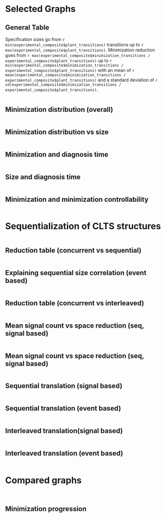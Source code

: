 ```yaml
---
title: "Behavior Minimization"
author: "Mariano Cerrutti"
date: "5/26/2020"
output:
  html_document:
    df_print: paged
  pdf_document: default
---
```


```r
knitr::opts_chunk$set(echo = FALSE,
                      results= "asis")
#install.packages("dplyr")
#install.packages("magrittr")
#install.packages("ggplot2")
#install.packages("jsonlite")
#install.packages("plot3D")
library(dplyr)
library(magrittr)
library(ggplot2)
library(jsonlite)
library(gridExtra)
library(grid)
library(lattice)
library(knitr)
library(scales)
library(plot3D)
library(stringr)
suppressMessages(library(dplyr))
suppressMessages(library(ggplot2))
#experimental_composite <- read.csv(file='/home/mariano/code/henos-automata/doc/experimental_setting/tmp_results/general_data_composite.csv')
experimental_composite <- read.csv(file='/home/mariano/code/henos-automata/doc/experimental_setting/tmp_results/unrealizable_data_composite.csv')
genbuf_missing <- subset(experimental_composite, grepl("automaton_missing_assumption", name, fixed=TRUE))
genbuf_removed <- subset(experimental_composite, grepl("automaton_removed_env_safety", name, fixed=TRUE))
collector_missing <- subset(experimental_composite, grepl("v1_missing_assumption", name, fixed=TRUE))
robot_samples <- subset(experimental_composite, grepl("Robot", name, fixed=TRUE))
has_control_samples <- experimental_composite[experimental_composite$plant_controllable_options > experimental_composite$plant_states,]

```
<style type="text/css">
.twoC {width: 100%}
.clearer {clear: both}
.twoC .table {max-width: 50%; float: right}
.twoC img {max-width: 50%; float: left}
table {
  margin: auto;
  border-top: 1px solid #666;
  border-bottom: 1px solid #666;
}
table thead th { border-bottom: 1px solid #ddd; }
th, td { padding: 5px; }
thead, tfoot, tr:nth-child(even) { background: #eee; }
pre{display:none;}
</style>

# Selected Graphs

## General Table

Specification sizes go from `r min(experimental_composite$plant_transitions)` transitions up to `r max(experimental_composite$plant_transitions)`.
Minimization reduction goes from `r max(experimental_composite$minimization_transitions / experimental_composite$plant_transitions)` up to `r min(experimental_composite$minimization_transitions / experimental_composite$plant_transitions)` with an mean of `r mean(experimental_composite$minimization_transitions / experimental_composite$plant_transitions)` and a standard deviation of `r sd(experimental_composite$minimization_transitions / experimental_composite$plant_transitions)`.

```r
times_table <- experimental_composite[c(1,7)]
times_table$liveness_count <- experimental_composite$guarantees_count + experimental_composite$assumptions_count
times_table$plant_transitions <- experimental_composite$plant_transitions
times_table$minimization_transitions <- experimental_composite$minimization_transitions
times_table$reduction <- experimental_composite$minimization_transitions / experimental_composite$plant_transitions
times_table$steps <- experimental_composite$diagnosis_steps
times_table <- times_table %>%
  group_by(name) %>%
  summarize(diag <- mean(diagnosis_time), liveness <- max(liveness_count), plant_trans <- max(plant_transitions),
            min_trans <- max(minimization_transitions), red <- (mean(reduction)*100), steps <- max(steps))
kable(times_table, caption = "Times table", col.names=c("Specification","Diagnosis(s)","Liveness fluents", "Plant transitions", "Min. transitions","Minimization pct.(%)","Min. steps"))

#over_10000 <- times_table[times_table$plant_transitions >= 10000,]
#mean(over_10000$reduction * 100)
#mean(over_10000$minimization_transitions)
#over_1000 <- times_table[times_table$plant_transitions >= 1000,]
#mean(over_1000$reduction * 100)
#mean(over_1000$minimization_transitions)
#over_100 <- times_table[times_table$plant_transitions >= 100,]
#mean(over_100$reduction * 100)
#over_200 <- times_table[times_table$plant_transitions >= 200,]
#mean(over_200$reduction * 100)

```

## Minimization distribution (overall)

```r

```


## Minimization distribution vs size

```r
c_coeff = experimental_composite$minimization_controllable_transitions / experimental_composite$plant_transitions	
m_coeff = experimental_composite$minimization_transitions / experimental_composite$plant_transitions	
ggplot(experimental_composite, aes(x=plant_transitions, y=1/m_coeff)) +
	labs(title="Size vs size") +
	xlab(expression(paste("|",Delta["E"],"|"))) +
  ylab("Reduction^-1") +
	scale_y_log10() +
  scale_x_log10() +	
	geom_point(color='red') +	
	geom_smooth(method='lm')



```

## Minimization and diagnosis time
```r
#sive vs diagnosis time
ggplot(experimental_composite, aes(x=diagnosis_time, y=1/m_coeff)) +
	labs(title="Size vs diagnosis time") +
	xlab("Diagnosis time (s)") +
  ylab(expression(paste("Reduction^-1"))) +  
	scale_y_log10() +
	scale_x_log10() +	
	geom_point(color='red') +	
	geom_smooth(method='lm')


```

## Size and diagnosis time
```r
#sive vs diagnosis time
ggplot(experimental_composite, aes(x=diagnosis_time, y=plant_transitions)) +
	labs(title="Size vs diagnosis time") +
	xlab("Diagnosis time (s)") +
  ylab(expression(paste("|",Delta["E"],"|"))) +
	scale_y_log10() +
	scale_x_log10() +	
	geom_point(color='red') +	
	geom_smooth(method='lm')


```

## Minimization and minimization controllability

```r
#plant controllability vs minimization amount
no_robot_c_coeff = has_control_samples$minimization_controllable_options / has_control_samples$plant_states
no_robot_m_coeff = has_control_samples$minimization_transitions / has_control_samples$plant_transitions	
ggplot(has_control_samples, aes(x=no_robot_c_coeff, y=no_robot_m_coeff)) +
	labs(title="Minimization controllability vs minimization amount") +
	xlab("Minimization controllability") +
	ylab("Reduction") +
	scale_y_log10() +
	scale_x_log10() +	
	geom_point(color='red') +
	geom_smooth(method='lm')	


```

# Sequentialization of CLTS structures

```r
seq_composite <- read.csv(file='/home/mariano/code/henos-automata/doc/experimental_setting/tmp_results/seq_data_composite.csv')

seq_composite_genbuf_4 <- dplyr::filter(seq_composite, grepl("genbuf_4",filename))
seq_composite_arbiter_3 <- dplyr::filter(seq_composite, grepl("arbiter_3",filename))

seq_composite_game <- dplyr::filter(seq_composite, !grepl("intrlvd",filename) & !grepl("seq",filename))
seq_composite_intrlvd <- dplyr::filter(seq_composite, grepl("intrlvd",filename))
seq_composite_seq <- dplyr::filter(seq_composite, grepl("seq",filename))
seq_composite_game_intrlvd_conform <- seq_composite_game[-c(21,22,23,27),]

seq_composite_game$seq_states <- seq_composite_seq$states_count
seq_composite_game$seq_transitions <- seq_composite_seq$transitions_count
seq_composite_game$states_ratio <- seq_composite_game$states_count / seq_composite_seq$states_count
seq_composite_game$transitions_ratio <- seq_composite_game$transitions_count / seq_composite_seq$transitions_count;
seq_composite_game$states_ratio_vs_mean_signals <- seq_composite_game$mean_signals_t / (seq_composite_game$states_count / seq_composite_seq$states_count);
seq_composite_game$trans_times_mean_signals <- (seq_composite_game$mean_signals_t+2) * seq_composite_game$transitions_count;
seq_composite_game$trans_times_mean_signals_vs_seq_states <- (seq_composite_game$seq_states - seq_composite_game$states_count) / seq_composite_game$trans_times_mean_signals;
seq_composite_game$trans_vs_states <- seq_composite_game$transitions_count / seq_composite_game$states_count;

seq_composite_game_intrlvd_conform$intrlvd_states <- seq_composite_intrlvd$states_count
seq_composite_game_intrlvd_conform$intrlvd_transitions <- seq_composite_intrlvd$transitions_count
seq_composite_game_intrlvd_conform$states_ratio <- seq_composite_game_intrlvd_conform$states_count / seq_composite_intrlvd$states_count
seq_composite_game_intrlvd_conform$transitions_ratio <- seq_composite_game_intrlvd_conform$transitions_count / seq_composite_intrlvd$transitions_count;
seq_composite_game_intrlvd_conform$states_ratio_vs_mean_signals <- seq_composite_game_intrlvd_conform$mean_signals_t / (seq_composite_game_intrlvd_conform$states_count / seq_composite_intrlvd$states_count);
seq_composite_game_intrlvd_conform$trans_times_mean_signals <- (seq_composite_game_intrlvd_conform$mean_signals_t+2) * seq_composite_game_intrlvd_conform$transitions_count;
seq_composite_game_intrlvd_conform$trans_times_mean_signals_vs_intrlvd_states <- (seq_composite_game_intrlvd_conform$intrlvd_states - seq_composite_game_intrlvd_conform$states_count) / seq_composite_game_intrlvd_conform$trans_times_mean_signals;
seq_composite_game_intrlvd_conform$trans_vs_states <- seq_composite_game_intrlvd_conform$transitions_count / seq_composite_game_intrlvd_conform$states_count;

seq_composite_game_no_robot <- dplyr::filter(seq_composite_game, !grepl("robot",filename))
seq_composite_game_robot <- dplyr::filter(seq_composite_game, grepl("robot",filename))
seq_composite_game_intrlvd_conform_no_robot <- dplyr::filter(seq_composite_game_intrlvd_conform, !grepl("robot",filename))
seq_composite_game_intrlvd_conform_robot <- dplyr::filter(seq_composite_game_intrlvd_conform, !grepl("robot",filename))
```

## Reduction table (concurrent vs sequential)

```r
#, col.names=c("Specification","Diagnosis(s)","Liveness fluents", "Plant transitions", "Min. transitions","Minimization pct.(%)","Min. steps")
table_seq_composite_game_no_robot <- subset(seq_composite_game_no_robot, select = c(filename, states_count, seq_states, states_ratio, transitions_count, seq_transitions, transitions_ratio, mean_delta_s, mean_signals_t, trans_times_mean_signals, trans_times_mean_signals_vs_seq_states, trans_vs_states))
table_seq_composite_game_no_robot$filename <- str_replace_all(table_seq_composite_game_no_robot$filename, "/tmp/", "")
table_seq_composite_game_no_robot$filename <- str_replace_all(table_seq_composite_game_no_robot$filename, ".diag", "")
table_seq_composite_game_no_robot$filename <- str_replace_all(table_seq_composite_game_no_robot$filename, ".game", "")
table_seq_composite_game_no_robot$filename <- str_replace_all(table_seq_composite_game_no_robot$filename, ".fsp", "")
table_seq_composite_game_no_robot$filename <- str_replace_all(table_seq_composite_game_no_robot$filename, "_", " ")
kable(table_seq_composite_game_no_robot, caption = "Concurrent vs seq", col.names=c("Specification","#States","#Seq. states","#States/#Seq. states", "#Transitions", "#Seq. trans", "#Trans/#Seq, Trans","Mean out(s)","Mean signals per trans.", "#Trans x mean signals", "#Seq. states/#Trans x mean signals", "#Trans./#States"))
```


## Explaining sequential size correlation (event based)

```r
ggplot(table_seq_composite_game_no_robot, aes(x=trans_times_mean_signals_vs_seq_states, y=trans_vs_states)) +
  labs(title="Seq. size explanation 1") +
  xlab("#Seq. states/#Trans x mean signals") +
  ylab("#Trans./#States") +	
  geom_point(color='red') +	
	geom_smooth(method='lm')

ggplot(table_seq_composite_game_no_robot, aes(x=1/states_ratio, y=trans_vs_states)) +
  labs(title="Seq. size explanation 2") +
  xlab("#Seq. #States/States") +
  ylab("#Trans./#States") +	
  geom_point(color='red') +	
    scale_y_log10() +
    scale_x_log10() +
	geom_smooth(method='lm')


ggplot(table_seq_composite_game_no_robot, aes(x=trans_times_mean_signals_vs_seq_states, y=trans_vs_states, label=filename)) +
  geom_point() +geom_text(aes(label=filename),hjust=0, vjust=0)+
  labs(title="Seq. size explanation 1") +
  xlab("#Seq. states/#Trans x mean signals") +
  ylab("#Trans./#States") +	
  geom_point(color='red')

ggplot(table_seq_composite_game_no_robot, aes(x=1/states_ratio, y=trans_vs_states, label=filename)) +
  geom_point() +geom_text(aes(label=filename),hjust=0, vjust=0)+
  labs(title="Seq. size explanation 2") +
  xlab("#Seq. #States/States") +
  ylab("#Trans./#States") +	
  geom_point(color='red') +	
    scale_y_log10() +
    scale_x_log10()
```

## Reduction table (concurrent vs interleaved)

```r
#, col.names=c("Specification","Diagnosis(s)","Liveness fluents", "Plant transitions", "Min. transitions","Minimization pct.(%)","Min. steps")
table_intrlvd_composite_game_no_robot <- subset(seq_composite_game_intrlvd_conform_no_robot, select = c(filename, states_count, intrlvd_states, states_ratio, transitions_count, intrlvd_transitions, transitions_ratio, mean_delta_s, mean_signals_t, trans_times_mean_signals, trans_times_mean_signals_vs_intrlvd_states, trans_vs_states))
table_intrlvd_composite_game_no_robot$filename <- str_replace_all(table_intrlvd_composite_game_no_robot$filename, "/tmp/", "")
table_intrlvd_composite_game_no_robot$filename <- str_replace_all(table_intrlvd_composite_game_no_robot$filename, ".diag", "")
table_intrlvd_composite_game_no_robot$filename <- str_replace_all(table_intrlvd_composite_game_no_robot$filename, ".game", "")
table_intrlvd_composite_game_no_robot$filename <- str_replace_all(table_intrlvd_composite_game_no_robot$filename, ".fsp", "")
table_intrlvd_composite_game_no_robot$filename <- str_replace_all(table_intrlvd_composite_game_no_robot$filename, "_", " ")
kable(table_intrlvd_composite_game_no_robot, caption = "Concurrent vs interleaved", col.names=c("Specification","#States","#Intrlvd. States","#States/#Intrlvd. States", "#Transitions","#Intrlvd. Trans", "#Trans/#Intrlvd. Trans","Mean out(s)","Mean signals per trans.", "#Trans x mean signals", "#Intrlvd. states/#Trans x mean signals", "#Trans./#States"))
```

## Mean signal count vs space reduction (seq, signal based)

```r
x <- seq_composite_game_no_robot$states_count
y <- seq_composite_game_no_robot$states_ratio
z <- seq_composite_game_no_robot$mean_signals_t
# Compute the linear regression 
fit <- lm(z ~ x + y)
# create a grid from the x and y values (min to max) and predict values for every point
# this will become the regression plane
grid.lines = 20
x.pred <- seq(min(x), max(x), length.out = grid.lines)
y.pred <- seq(min(y), max(y), length.out = grid.lines)
xy <- expand.grid( x = x.pred, y = y.pred)
z.pred <- matrix(predict(fit, newdata = xy), 
                 nrow = grid.lines, ncol = grid.lines)
# create the fitted points for droplines to the surface
fitpoints <- predict(fit)
# scatter plot with regression plane
scatter3D(x, y, z, pch = 19, cex = 1,colvar = NULL, col="red", theta = -30, phi = 0, bty="b",
          xlab = "|S|", ylab = "|S|/|S'|", zlab = "mean sig. x trans.", surf = list(x = x.pred, y = y.pred, z = z.pred,  
                      facets = TRUE, fit = fitpoints, col=ramp.col (col = c("dodgerblue3","seagreen2"), n = 300, alpha=0.5), border="black"), main = "Mean signal count vs space reduction (seq, signal based)")
 
```

## Mean signal count vs space reduction (seq, signal based)

```r
x <- seq_composite_game_no_robot$transitions_count
y <- seq_composite_game_no_robot$transitions_ratio
z <- seq_composite_game_no_robot$mean_signals_t
# Compute the linear regression 
fit <- lm(z ~ x + y)
# create a grid from the x and y values (min to max) and predict values for every point
# this will become the regression plane
grid.lines = 20
x.pred <- seq(min(x), max(x), length.out = grid.lines)
y.pred <- seq(min(y), max(y), length.out = grid.lines)
xy <- expand.grid( x = x.pred, y = y.pred)
z.pred <- matrix(predict(fit, newdata = xy), 
                 nrow = grid.lines, ncol = grid.lines)
# create the fitted points for droplines to the surface
fitpoints <- predict(fit)
# scatter plot with regression plane
scatter3D(x, y, z, pch = 19, cex = 1,colvar = NULL, col="red", theta = -30, phi = 0, bty="b",
          xlab = "|Delta|", ylab = "|Delta|/|Delta'|", zlab = "mean sig. x trans.", surf = list(x = x.pred, y = y.pred, z = z.pred,  
                      facets = TRUE, fit = fitpoints, col=ramp.col (col = c("dodgerblue3","seagreen2"), n = 300, alpha=0.5), border="black"), main = "Mean signal count vs trans. reduction (seq, signal based)")
 
```

## Sequential translation (signal based)

```r


ggplot(seq_composite_game_no_robot, aes(x=states_count, y=states_ratio)) +
  labs(title="Seq. states reduction ratio (signal based)") +
  xlab("|S_E|") +
  ylab("Reduction") +
  scale_y_log10() +
  scale_x_log10() +	
  geom_point(color='red') +	
	geom_smooth(method='lm')

ggplot(seq_composite_game_no_robot, aes(x=transitions_count, y=transitions_ratio)) +
  labs(title="Seq. transition reduction ratio (signal based)") +
  xlab("|Delta_E|") +
  ylab("Reduction") +
  scale_y_log10() +
  scale_x_log10() +	
  geom_point(color='red')  +	
	geom_smooth(method='lm')

ggplot(seq_composite_game_no_robot, aes(x=mean_signals_t, y=states_ratio)) +
  labs(title="Seq. states reduction ratio vs mean signals") +
  xlab("mean(signals per trans.)") +
  ylab("Reduction") +
  scale_y_log10() +
  scale_x_log10() +	
  geom_point(color='red')  +	
	geom_smooth(method='lm')

ggplot(seq_composite_game_no_robot, aes(x=mean_signals_t, y=transitions_ratio)) +
  labs(title="Seq. transition reduction ratio vs mean signals") +
  xlab("mean(signals per trans.)") +
  ylab("Reduction") +
  scale_y_log10() +
  scale_x_log10() +	
  geom_point(color='red')  +	
	geom_smooth(method='lm')
```

## Sequential translation (event based)

```r
ggplot(seq_composite_game_robot, aes(x=states_count, y=states_ratio)) +
  labs(title="Seq. states reduction ratio (event based)") +
  xlab("|S_E|") +
  ylab("Reduction") +
  scale_y_log10() +
  scale_x_log10() +	
  geom_point(color='red') +	
	geom_smooth(method='lm')

ggplot(seq_composite_game_robot, aes(x=transitions_count, y=transitions_ratio)) +
  labs(title="Seq. transition reduction ratio (event based)") +
  xlab("|Delta_E|") +
  ylab("Reduction") +
  scale_y_log10() +
  scale_x_log10() +	
  geom_point(color='red') +	
	geom_smooth(method='lm')
```

## Interleaved translation(signal based)

```r
ggplot(seq_composite_game_intrlvd_conform_no_robot, aes(x=states_count, y=states_ratio)) +
  labs(title="Seq. states reduction ratio (signal based)") +
  xlab("|S_E|") +
  ylab("Reduction") +
  scale_y_log10() +
  scale_x_log10() +	
  geom_point(color='red') +	
	geom_smooth(method='lm')

ggplot(seq_composite_game_intrlvd_conform_no_robot, aes(x=transitions_count, y=transitions_ratio)) +
  labs(title="Seq. transition reduction ratio (signal based)") +
  xlab("|Delta_E|") +
  ylab("Reduction") +
  scale_y_log10() +
  scale_x_log10() +	
  geom_point(color='red') +	
	geom_smooth(method='lm')
```

## Interleaved translation (event based)
```r

ggplot(seq_composite_game_intrlvd_conform_robot, aes(x=states_count, y=states_ratio)) +
  labs(title="Seq. states reduction ratio (event based)") +
  xlab("|S_E|") +
  ylab("Reduction") +
  scale_y_log10() +
  scale_x_log10() +	
  geom_point(color='red') +	
	geom_smooth(method='lm')

ggplot(seq_composite_game_intrlvd_conform_robot, aes(x=transitions_count, y=transitions_ratio)) +
  labs(title="Seq. transition reduction ratio (event based)") +
  xlab("|Delta_E|") +
  ylab("Reduction") +
  scale_y_log10() +
  scale_x_log10() +	
  geom_point(color='red') +	
	geom_smooth(method='lm')
```

# Compared graphs

```r
#rows, cols
sizediag_g_ass <- ggplot(genbuf_missing, aes(x=plant_transitions, y=diagnosis_time)) +
	labs(title="Genbuf.ass.") +
	xlab(expression(paste("|",Delta["E"],"|"))) +
	ylab("Diagnosis time (s)") +
	scale_y_log10() +
	scale_x_log10() +	
	geom_point(color='red') +	
	geom_smooth(method='lm')
sizediag_safety <- ggplot(genbuf_removed, aes(x=plant_transitions, y=diagnosis_time)) +
	labs(title="Genbuf.safety") +
	xlab(expression(paste("|",Delta["E"],"|"))) +
	ylab("Diagnosis time (s)") +
	scale_y_log10() +
	scale_x_log10() +	
	geom_point(color='red') +	
	geom_smooth(method='lm')
sizediag_collector <- ggplot(collector_missing, aes(x=plant_transitions, y=diagnosis_time)) +
	labs(title="Collector") +
	xlab(expression(paste("|",Delta["E"],"|"))) +
	ylab("Diagnosis time (s)") +
	scale_y_log10() +
	scale_x_log10() +	
	geom_point(color='red') +	
	geom_smooth(method='lm')	
sizediag_exploration <- ggplot(robot_samples, aes(x=plant_transitions, y=diagnosis_time)) +
	labs(title="Robot") +
	xlab(expression(paste("|",Delta["E"],"|"))) +
	ylab("Diagnosis time (s)") +
	scale_y_log10() +
	scale_x_log10() +	
	geom_point(color='red') +	
	geom_smooth(method='lm')
plantminsize_g_ass <- ggplot(genbuf_missing, aes(x=plant_transitions, y=minimization_transitions)) +
	labs(title="Genbuf.ass.") +
	xlab(expression(paste("|",Delta[E],"|"))) +
	ylab(expression(paste("|",Delta[paste("E","'")],"|"))) +
	scale_y_log10() +
	scale_x_log10() +	
	geom_point(color='red') +	
	geom_smooth(method='lm')	
plantminsize_safety <- ggplot(genbuf_removed, aes(x=plant_transitions, y=minimization_transitions)) +
	labs(title="Genbuf.safety") +
	xlab(expression(paste("|",Delta[E],"|"))) +
	ylab(expression(paste("|",Delta[paste("E","'")],"|"))) +
	scale_y_log10() +
	scale_x_log10() +	
	geom_point(color='red') +	
	geom_smooth(method='lm')		
plantminsize_collector <- ggplot(collector_missing, aes(x=plant_transitions, y=minimization_transitions)) +
	labs(title="Collector") +
	xlab(expression(paste("|",Delta[E],"|"))) +
	ylab(expression(paste("|",Delta[paste("E","'")],"|"))) +
	scale_y_log10() +
	scale_x_log10() +	
	geom_point(color='red') 
#+	geom_smooth(method='lm')	
plantminsize_exploration <- ggplot(robot_samples, aes(x=plant_transitions, y=minimization_transitions)) +
	labs(title="Robot") +
	xlab(expression(paste("|",Delta[E],"|"))) +
	ylab(expression(paste("|",Delta[paste("E","'")],"|"))) +
	scale_y_log10() +
	scale_x_log10() +	
	geom_point(color='red') +	
	geom_smooth(method='lm')	
c_coeff_ga = genbuf_missing$plant_controllable_transitions / genbuf_missing$plant_transitions	
m_coeff_ga = genbuf_missing$minimization_transitions / genbuf_missing$plant_transitions	
control_g_ass <- ggplot(genbuf_missing, aes(x=c_coeff_ga, y=m_coeff_ga)) +
	labs(title="Genbuf.ass") +
	xlab("Controllability") +
	ylab("Reduction") +
	scale_y_log10() +
	scale_x_log10() +	
	geom_point(color='red') +
	geom_smooth(method='lm')	
c_coeff_gs = genbuf_removed$plant_controllable_transitions / genbuf_removed$plant_transitions	
m_coeff_gs = genbuf_removed$minimization_transitions / genbuf_removed$plant_transitions	
control_safety <- ggplot(genbuf_removed, aes(x=c_coeff_gs, y=m_coeff_gs)) +
	labs(title="Genbuf.safety") +
	xlab("Controllability") +
	ylab("Reduction") +
	scale_y_log10() +
	scale_x_log10() +	
	geom_point(color='red') +
	geom_smooth(method='lm')
c_coeff_c = collector_missing$plant_controllable_transitions / collector_missing$plant_transitions	
m_coeff_c = collector_missing$minimization_transitions / collector_missing$plant_transitions	
control_collector <- ggplot(collector_missing, aes(x=c_coeff_c, y=m_coeff_c)) +
	labs(title="Collector") +
	xlab("Controllability") +
	ylab("Reduction") +
	scale_y_log10() +
	scale_x_log10() +	
	geom_point(color='red') 
# +	geom_smooth(method='lm')
c_coeff_r = robot_samples$plant_controllable_transitions / robot_samples$plant_transitions	
m_coeff_r = robot_samples$minimization_transitions / robot_samples$plant_transitions	
control_robot <- ggplot(robot_samples, aes(x=c_coeff_r, y=m_coeff_r)) +
	labs(title="Robot") +
	xlab("Controllability") +
	ylab("Reduction") +
	scale_y_log10() +
	scale_x_log10() +	
	geom_point(color='red') +
	geom_smooth(method='lm')	
m_c_coeff_ga = genbuf_missing$minimization_controllable_transitions / genbuf_missing$plant_transitions	
m_m_coeff_ga = genbuf_missing$minimization_transitions / genbuf_missing$plant_transitions	
m_control_g_ass <- ggplot(genbuf_missing, aes(x=m_c_coeff_ga, y=m_m_coeff_ga)) +
	labs(title="Genbuf.ass") +
	xlab("Min. Cont.") +
	ylab("Reduction") +
	scale_y_log10() +
	scale_x_log10() +	
	geom_point(color='red') +
	geom_smooth(method='lm')	
m_c_coeff_gs = genbuf_removed$minimization_controllable_transitions / genbuf_removed$plant_transitions	
m_m_coeff_gs = genbuf_removed$minimization_transitions / genbuf_removed$plant_transitions	
m_control_safety <- ggplot(genbuf_removed, aes(x=m_c_coeff_gs, y=m_m_coeff_gs)) +
	labs(title="Genbuf.safety") +
	xlab("Min. Cont.") +
	ylab("Reduction") +
	scale_y_log10() +
	scale_x_log10() +	
	geom_point(color='red') +
	geom_smooth(method='lm')
m_c_coeff_c = collector_missing$minimization_controllable_transitions / collector_missing$plant_transitions	
m_m_coeff_c = collector_missing$minimization_transitions / collector_missing$plant_transitions	
m_control_collector <- ggplot(collector_missing, aes(x=m_c_coeff_c, y=m_m_coeff_c)) +
	labs(title="Collector") +
	xlab("Min. Cont.") +
	ylab("Reduction") +
	scale_y_log10() +
	scale_x_log10() +	
	geom_point(color='red') +
  geom_smooth(method='lm')
m_c_coeff_r = robot_samples$minimization_controllable_transitions / robot_samples$plant_transitions	
m_m_coeff_r = robot_samples$minimization_transitions / robot_samples$plant_transitions	
m_control_robot <- ggplot(robot_samples, aes(x=m_c_coeff_r, y=m_m_coeff_r)) +
	labs(title="Robot") +
	xlab("Min. Cont.") +
	ylab("Reduction") +
	scale_y_log10() +
	scale_x_log10() +	
	geom_point(color='red') +
	geom_smooth(method='lm')	
```

```r
grid.arrange(sizediag_g_ass, sizediag_safety, sizediag_collector, sizediag_exploration, plantminsize_g_ass, plantminsize_safety, plantminsize_collector, plantminsize_exploration, control_g_ass, control_safety, control_collector, control_robot, m_control_g_ass, m_control_safety, m_control_collector, m_control_robot, ncol=4)
```

## Minimization progression
<div class="twoC">
```r
steps_path = "/home/mariano/code/henos-automata/doc/experimental_setting/tmp_results/steps/"
steps_files = list.files(path=steps_path, pattern="*.csv")
#for (i in 1:length(steps_files)) steps_df[i] <- read.csv(steps_files[i])

effective_plots <- 0
for (i in 1:length(steps_files)){
  df <- read.csv(file=paste(steps_path, steps_files[i], sep=''))
  if(length(df$step) < 2){
    next
  }
  effective_plots <- effective_plots + 1
}
#layout(matrix(1:effective_plots*2,nc=2, nr= effective_plots,byr=T))
for (i in 1:length(steps_files)){
  df <- read.csv(file=paste(steps_path, steps_files[i], sep=''))
  if(length(df$step) < 2){
    next
  }
  time_plot <- ggplot(df, aes(x=step, y=time, group=i)) +
  geom_line(linetype="dashed", color="blue", size=1.2)+
  geom_point(color="red", size=3) + 
  labs(title=steps_files[i]) +
	xlab("Steps") +
	ylab("Time (s)") 
  print(time_plot)
  size_plot <- ggplot(df, aes(x=step, y=size, group=i)) +
  geom_line(linetype="dashed", color="blue", size=1.2)+
  geom_point(color="red", size=3) + 
  labs(title=steps_files[i]) +
	xlab("Steps") +
	ylab(expression(paste("|",Delta[paste("E","'")],"|")))
  print(size_plot)  
}


```
</div>
<div class="clearer"></div>
